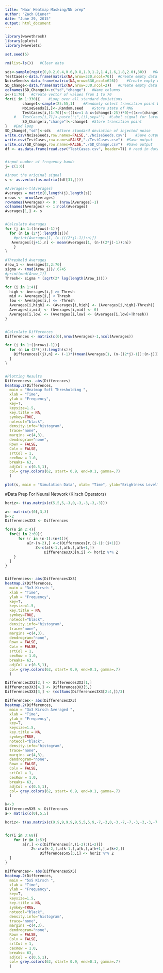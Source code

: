 ```yaml
---
title: "Haar Heatmap Masking/NN prep"
author: "Zach Diener"
date: "June 29, 2015"
output: html_document
---
```




```r
library(wavethresh) 
library(gplots)
library(wavelets)

set.seed(5)

rm(list=ls())	#Clear data

sds<-sample(rep(c(0,0.2,0.4,0.6,0.8,1.0,1.2,1.4,1.6,1.8,2.0),30))	#Generate random list of standard deviations
TestCases<-data.frame(matrix(NA,nrow=330,ncol=70))	#Create empty data frame to store simulated signals
NoiseSeeds<-data.frame(matrix(NA,nrow=330,ncol=626))	#Create empty data frame to store state of RNG before each injection of noise
SD_Change<-data.frame(matrix(NA,nrow=330,ncol=2))	#Create empty data frame to store standard deviations and transition points
colnames(SD_Change)<-c("sd","change")	#Name columns 
x<-(1:70)	#Create vector of values from 1 to 70
for(i in 1:330){	#Loop over all standard deviations
		change1<-sample(25:55,1)	#Randomly select transition point between 25 and 55
		NoiseSeeds[i,]<-.Random.seed	#Store state of RNG
		TestCases[i,(1:70)]<-(((x>=1 & x<(change1-25))*0)+((x>=(change1-25) & x<(change1-10))*((0.02*x)+0.5-(0.02*change1)))+((x>=(change1-10) & x<(change1-6))*(x+10.3-change1))+((x>=(change1-6) & x<(change1))*(4.3))+((x>=(change1) & x<(change1+10))*((-0.5*x)+4.3+(0.5*change1)))+((x>=(change1+10) & x<=(change1+15))*((-0.25*x)+1.8+(0.25*change1)))+((x>(change1+15) & x<=1000)*(-1.95)))+rnorm(length(x),sd=sds[i])+20	#Inject noise into base signal and store
	#	TestCases[i,71]<-paste(";",(i),sep="")	#Label signal for later identification
		SD_Change[i,"change"]<-change1	#Store transition point
}	#End loop
SD_Change[,"sd"]<-sds	#Store standard deviation of injected noise
write.csv(NoiseSeeds,row.names=FALSE,"./NoiseSeeds.csv")	#Save output
write.csv(TestCases,row.names=FALSE,"./TestCases.csv")	#Save output
write.csv(SD_Change,row.names=FALSE,"./SD_Change.csv")	#Save output
df <- as.data.frame(read.csv("TestCases.csv", header=T)) # read in data frame


#input number of frequency bands
j= c(1:6)

#input the original signal 
s <- as.vector(as.matrix((df[31,])))

#Averages<-t(Averages)
Averages = matrix(0,length(j),length(s))
nrows <- nrow(Averages)
rownames(Averages) <- 0: (nrow(Averages)-1)
colnames(Averages) <- 1:ncol(Averages)
Averages[1,] <- s


#Calculate Averages
for (j in 1:((nrows)-1)){
  for (n in (2*j):length(s)){
    #print(Averages[1, (n-(((2*j)-1)):n)])
   Averages[(j+1),n] <- mean(Averages[1, (n-((2*j)-1)):n]) 
    }
}

#Threshold Averages
Arow_1 <- Averages[2,2:70]
sigma <- (mad(Arow_1))/.6745
#print(mad(Arow_1))
Thresh<- sigma * (sqrt(2* log(length(Arow_1))))

for (i in 1:4){
  high <- Averages[i,] >= Thresh
  mid <- Averages[i,] < Thresh
  low <- Averages[i,] <= -Thresh
  Averages[i,high] <- (Averages[i,high] <- (Averages[i,high]-Thresh))
  Averages[i,mid] <- (Averages[i,mid] <- 0)
  Averages[i,low] <- (Averages[i,low] <- (Averages[i,low]+Thresh))
}


#Calculate Differences
Differences <- matrix(c(0),nrow(Averages)-1,ncol(Averages))

for (j in 1:((nrows)-1)){
  for (n in (2*(j)):length(s)){
    Differences[(j),n] <- (-1)*((mean(Averages[1, (n-((2*j)-1)):(n-j)])-mean(Averages[1, (n-(j)+1):n]))/2)
  }
}


#Plotting Results 
Differences<- abs(Differences)
heatmap.2(Differences,
  main = "Heatmap Soft Thresholding ",
  xlab = "Time",
  ylab = "Frequency",
  key=T, 
  keysize=1.5, 
  key.title = NA,
  symkey=TRUE, 
  notecol="black",            
  density.info="histogram",     
  trace="none",               
  margins =c(4,3),            
  dendrogram="none",           
  Rowv = FALSE,
  Colv = FALSE,
  srtCol = 1,
  cexRow = 1.0,
  breaks= 63,
  adjCol = c(0.5,1),
  col= grey.colors(62, start= 0.9, end=0.1, gamma=.7)
  )

plot(s, main = "Simulation Data", xlab= "Time", ylab="Brightness Level", xlim=c(7,70), ylim= c(14,28),type = "l", col = "red")
```


#Data Prep For Neural Network (Kirsch Operators)
```r
horiz<- t(as.matrix(c(5,5,5,-3,0,-3,-3,-3,-3)))

a<- matrix(c(0),3,3)
k<-2
Differences3X3 <- Differences

for(n in 2:4){
  for(i in 2:69){
      for (r in (n-1):(n+1)){
          a[r-(n-2),] <-c(Differences[r,(i-1):(i+1)]) 
              Z<-c(a[k-1,],a[k,],a[k+1,])
                  Differences3X3[n,i] <- horiz %*% Z
    }
  }
}


Differences<- abs(Differences3X3)
heatmap.2(Differences,
  main = "3x3 Kirsch ",
  xlab = "Time",
  ylab = "Frequency",
  key=T, 
  keysize=1.5, 
  key.title = NA,
  symkey=TRUE, 
  notecol="black",            
  density.info="histogram",     
  trace="none",               
  margins =c(4,3),            
  dendrogram="none",           
  Rowv = FALSE,
  Colv = FALSE,
  srtCol = 1,
  cexRow = 1.0,
  breaks= 63,
  adjCol = c(0.5,1),
  col= grey.colors(62, start= 0.9, end=0.1, gamma=.7)
  )

Differences3X3[2,] <- Differences3X3[1,]
Differences3X3[4,] <- Differences3X3[5,]
Differences3X3[3,] <- (colSums(Differences3X3[2:4,])/3)

Differences<- abs(Differences3X3)
heatmap.2(Differences,
  main = "3x3 Kirsch Averaged ",
  xlab = "Time",
  ylab = "Frequency",
  key=T, 
  keysize=1.5, 
  key.title = NA,
  symkey=TRUE, 
  notecol="black",            
  density.info="histogram",     
  trace="none",               
  margins =c(4,3),            
  dendrogram="none",           
  Rowv = FALSE,
  Colv = FALSE,
  srtCol = 1,
  cexRow = 1.0,
  breaks= 63,
  adjCol = c(0.5,1),
  col= grey.colors(62, start= 0.9, end=0.1, gamma=.7)
  )
```


```r
k<-3
Differences5X5 <- Differences
a<- matrix(c(0),5,5)

horiz<- t(as.matrix(c(9,9,9,9,9,9,5,5,5,9,-7,-3,0,-3,-7,-7,-3,-3,-3,-7,-7,-7,-7,-7,-7)))


for(i in 3:68){
    for (r in 1:5){
        a[r,] <-c(Differences[r,(i-2):(i+2)]) 
            Z<-c(a[k-2,],a[k-1,],a[k,],a[k+1,],a[k+2,])
                Differences5X5[3,i] <- horiz %*% Z
  }
}

Differences<- abs(Differences5X5)
heatmap.2(Differences,
  main = "5x5 Kirsch ",
  xlab = "Time",
  ylab = "Frequency",
  key=T, 
  keysize=1.5, 
  key.title = NA,
  symkey=TRUE, 
  notecol="black",            
  density.info="histogram",     
  trace="none",               
  margins =c(4,3),            
  dendrogram="none",           
  Rowv = FALSE,
  Colv = FALSE,
  srtCol = 1,
  cexRow = 1.0,
  breaks= 63,
  adjCol = c(0.5,1),
  col= grey.colors(62, start= 0.9, end=0.1, gamma=.7)
  )
```
